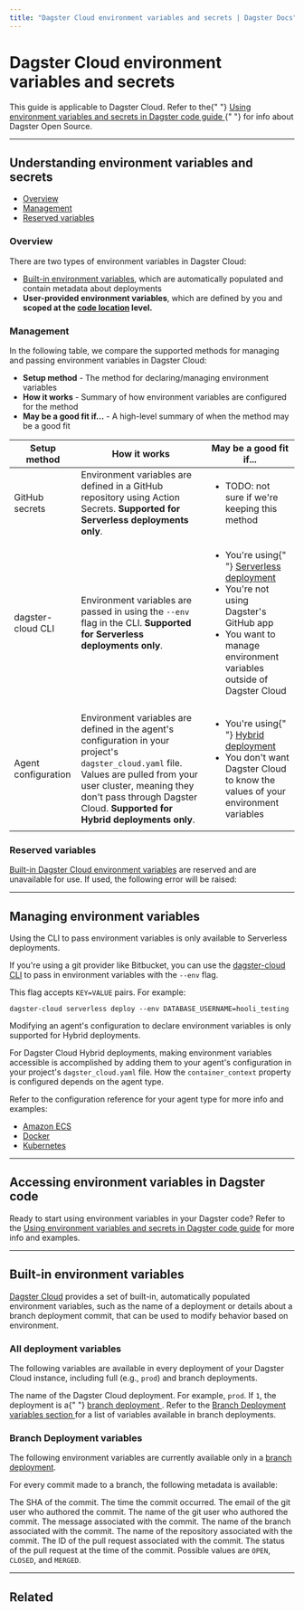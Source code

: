 ```yaml
---
title: "Dagster Cloud environment variables and secrets | Dagster Docs"
---
```


# Dagster Cloud environment variables and secrets

<Note>
  This guide is applicable to Dagster Cloud. Refer to the{" "}
  <a href="/guides/dagster/using-environment-variables-and-secrets">
    Using environment variables and secrets in Dagster code guide
  </a>{" "}
  for info about Dagster Open Source.
</Note>

<EnvironmentVariablesIntro />

---

## Understanding environment variables and secrets

- [Overview](#overview)
- [Management](#management)
- [Reserved variables](#reserved-variables)

### Overview

There are two types of environment variables in Dagster Cloud:

- [Built-in environment variables](#built-in-environment-variables), which are automatically populated and contain metadata about deployments
- **User-provided environment variables**, which are defined by you and **scoped at the [code location](/dagster-cloud/developing-testing/code-locations) level.**

### Management

In the following table, we compare the supported methods for managing and passing environment variables in Dagster Cloud:

- **Setup method** - The method for declaring/managing environment variables
- **How it works** - Summary of how environment variables are configured for the method
- **May be a good fit if...** - A high-level summary of when the method may be a good fit

<table
  className="table"
  style={{
    width: "100%",
  }}
>
  <thead>
    <tr>
      <th
        style={{
          width: "15%",
        }}
      >
        Setup method
      </th>
      <th
        style={{
          width: "40%",
        }}
      >
        How it works
      </th>
      <th>May be a good fit if...</th>
    </tr>
  </thead>
  <tbody>
    <tr>
      <td>GitHub secrets</td>
      <td>
        Environment variables are defined in a GitHub repository using Action
        Secrets. <strong>Supported for Serverless deployments only</strong>.
      </td>
      <td>
        <ul
          style={{
            marginTop: "0px",
          }}
        >
          <li
            style={{
              marginTop: "0px",
            }}
          >
            TODO: not sure if we're keeping this method
          </li>
        </ul>
      </td>
    </tr>
    <tr>
      <td>dagster-cloud CLI</td>
      <td>
        Environment variables are passed in using the <code>--env</code> flag in
        the CLI. <strong>Supported for Serverless deployments only</strong>.
      </td>
      <td>
        <ul
          style={{
            marginTop: "0px",
          }}
        >
          <li
            style={{
              marginTop: "0px",
            }}
          >
            You're using{" "}
            <a href="/dagster-cloud/deployment/serverless">
              Serverless deployment
            </a>
          </li>
          <li>You're not using Dagster's GitHub app</li>
          <li>
            You want to manage environment variables outside of Dagster Cloud
          </li>
        </ul>
      </td>
    </tr>
    <tr>
      <td>Agent configuration</td>
      <td>
        Environment variables are defined in the agent's configuration in your
        project's <code>dagster_cloud.yaml</code> file. Values are pulled from
        your user cluster, meaning they don't pass through Dagster Cloud.
        <strong>Supported for Hybrid deployments only</strong>.
      </td>
      <td>
        <ul
          style={{
            marginTop: "0px",
          }}
        >
          <li
            style={{
              marginTop: "0px",
            }}
          >
            You're using{" "}
            <a href="/dagster-cloud/deployment/hybrid">Hybrid deployment</a>
          </li>
          <li>
            You don't want Dagster Cloud to know the values of your environment
            variables
          </li>
        </ul>
      </td>
    </tr>
  </tbody>
</table>

### Reserved variables

[Built-in Dagster Cloud environment variables](#built-in-environment-variables) are reserved and are unavailable for use. If used, the following error will be raised: <TODO></TODO>

---

## Managing environment variables

<TabGroup>
  <TabItem name="dagster-cloud CLI (Serverless)">
    <Note>Using the CLI to pass environment variables is only available to Serverless deployments.</Note>
<p>If you're using a git provider like Bitbucket, you can use the <a href="/dagster-cloud/developing-testing/dagster-cloud-cli">dagster-cloud CLI</a> to pass in environment variables with the <code>--env</code> flag.</p>

<p>
  This flag accepts <code>KEY=VALUE</code> pairs. For example:
</p>

```shell
dagster-cloud serverless deploy --env DATABASE_USERNAME=hooli_testing
```

  </TabItem>
  <TabItem name="Agent configuration (Hybrid)">
    <Note>Modifying an agent's configuration to declare environment variables is only supported for Hybrid deployments.</Note>
    <p>
      For Dagster Cloud Hybrid deployments, making environment variables accessible is accomplished by adding them to your agent's configuration in your project's <code>dagster_cloud.yaml</code> file. How the <code>container_context</code> property is configured depends on the agent type.
    </p>
    <p>
      Refer to the configuration reference for your agent type for more info and examples:
    </p>
    <ul>
      <li><a href="/dagster-cloud/deployment/agents/amazon-ecs/configuration-reference#environment-variables-and-secrets">Amazon ECS</a></li>
      <li><a href="/dagster-cloud/deployment/agents/docker/configuration-reference#environment-variables-and-secrets">Docker</a></li>
      <li><a href="/dagster-cloud/deployment/agents/kubernetes/configuration-reference#environment-variables-and-secrets">Kubernetes</a></li>
    </ul>
  </TabItem>
</TabGroup>

---

## Accessing environment variables in Dagster code

Ready to start using environment variables in your Dagster code? Refer to the [Using environment variables and secrets in Dagster code guide](/guides/dagster/using-environment-variables-and-secrets) for more info and examples.

---

## Built-in environment variables

[Dagster Cloud](/dagster-cloud) provides a set of built-in, automatically populated environment variables, such as the name of a deployment or details about a branch deployment commit, that can be used to modify behavior based on environment.

### All deployment variables

The following variables are available in every deployment of your Dagster Cloud instance, including full (e.g., `prod`) and branch deployments.

<ReferenceTable>
  <ReferenceTableItem propertyName="DAGSTER_CLOUD_DEPLOYMENT_NAME">
    The name of the Dagster Cloud deployment. For example, <code>prod</code>.
  </ReferenceTableItem>
  <ReferenceTableItem propertyName="DAGSTER_CLOUD_IS_BRANCH_DEPLOYMENT">
    If <code>1</code>, the deployment is a{" "}
    <a href="/dagster-cloud/developing-testing/branch-deployments">
      branch deployment
    </a>
    . Refer to the <a href="#branch-deployment-variables">
      Branch Deployment variables section
    </a> for a list of variables available in branch deployments.
  </ReferenceTableItem>
</ReferenceTable>

### Branch Deployment variables

The following environment variables are currently available only in a [branch deployment](/dagster-cloud/developing-testing/branch-deployments).

For every commit made to a branch, the following metadata is available:

<ReferenceTable>
  <ReferenceTableItem propertyName="DAGSTER_CLOUD_GIT_SHA">
    The SHA of the commit.
  </ReferenceTableItem>
  <ReferenceTableItem propertyName="DAGSTER_CLOUD_GIT_TIMESTAMP">
    The time the commit occurred.
  </ReferenceTableItem>
  <ReferenceTableItem propertyName="DAGSTER_CLOUD_GIT_AUTHOR_EMAIL">
    The email of the git user who authored the commit.
  </ReferenceTableItem>
  <ReferenceTableItem propertyName="DAGSTER_CLOUD_GIT_AUTHOR_NAME">
    The name of the git user who authored the commit.
  </ReferenceTableItem>
  <ReferenceTableItem propertyName="DAGSTER_CLOUD_GIT_MESSAGE">
    The message associated with the commit.
  </ReferenceTableItem>
  <ReferenceTableItem propertyName="DAGSTER_CLOUD_GIT_BRANCH">
    The name of the branch associated with the commit.
  </ReferenceTableItem>
  <ReferenceTableItem propertyName="DAGSTER_CLOUD_GIT_REPO">
    The name of the repository associated with the commit.
  </ReferenceTableItem>
  <ReferenceTableItem propertyName="DAGSTER_CLOUD_PULL_REQUEST_ID">
    The ID of the pull request associated with the commit.
  </ReferenceTableItem>
  <ReferenceTableItem propertyName="DAGSTER_CLOUD_PULL_REQUEST_STATUS">
    The status of the pull request at the time of the commit. Possible values
    are <code>OPEN</code>, <code>CLOSED</code>, and <code>MERGED</code>.
  </ReferenceTableItem>
</ReferenceTable>

---

## Related

<ArticleList>
  <ArticleListItem
    title="Using environment variables and secrets in Dagster"
    href="/guides/dagster/using-environment-variables-and-secrets"
  ></ArticleListItem>
  <ArticleListItem
    title="Transitioning data pipelines from development to production"
    href="/guides/dagster/transitioning-data-pipelines-from-development-to-production"
  ></ArticleListItem>
  <ArticleListItem
    title="Testing against production with Dagster Cloud Branch Deployments"
    href="/guides/dagster/branch_deployments"
  ></ArticleListItem>
  <ArticleListItem
    title="Understanding run configuration"
    href="/concepts/configuration/config-schema"
  ></ArticleListItem>
  <ArticleListItem
    title="Using the Configured API"
    href="/concepts/configured/configured"
  ></ArticleListItem>
  <ArticleListItem
    title="Understanding resources"
    href="/concepts/resources"
  ></ArticleListItem>
</ArticleList>
